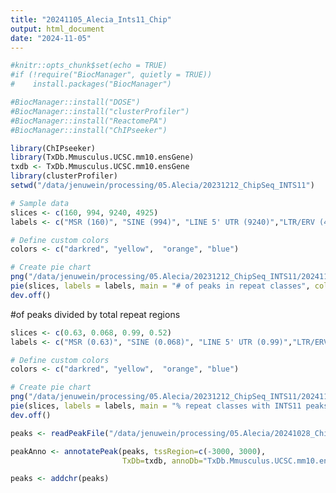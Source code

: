 ```yaml
---
title: "20241105_Alecia_Ints11_Chip"
output: html_document
date: "2024-11-05"
---
```


```r
#knitr::opts_chunk$set(echo = TRUE)
#if (!require("BiocManager", quietly = TRUE))
#    install.packages("BiocManager")

#BiocManager::install("DOSE")
#BiocManager::install("clusterProfiler")
#BiocManager::install("ReactomePA")
#BiocManager::install("ChIPseeker")
```


```r
library(ChIPseeker)
library(TxDb.Mmusculus.UCSC.mm10.ensGene)
txdb <- TxDb.Mmusculus.UCSC.mm10.ensGene
library(clusterProfiler)
setwd("/data/jenuwein/processing/05.Alecia/20231212_ChipSeq_INTS11")
```

```r
# Sample data
slices <- c(160, 994, 9240, 4925)
labels <- c("MSR (160)", "SINE (994)", "LINE 5' UTR (9240)","LTR/ERV (4925)")

# Define custom colors
colors <- c("darkred", "yellow",  "orange", "blue")

# Create pie chart
png("/data/jenuwein/processing/05.Alecia/20231212_ChipSeq_INTS11/20241108_pieChart.png")
pie(slices, labels = labels, main = "# of peaks in repeat classes", col=colors)
dev.off()
```
#of peaks divided by total repeat regions
```r
slices <- c(0.63, 0.068, 0.99, 0.52)
labels <- c("MSR (0.63)", "SINE (0.068)", "LINE 5' UTR (0.99)","LTR/ERV (0.52)")

# Define custom colors
colors <- c("darkred", "yellow",  "orange", "blue")

# Create pie chart
png("/data/jenuwein/processing/05.Alecia/20231212_ChipSeq_INTS11/20241108_pieChart_dividedTotalRepeatRegion.png")
pie(slices, labels = labels, main = "% repeat classes with INTS11 peaks", col=colors)
dev.off()
```

```r
peaks <- readPeakFile("/data/jenuwein/processing/05.Alecia/20241028_ChipSeq_INTS11_TimeSeries/snakepipes_DNA-mapping_mm10/MACS2/Rep1_48_hrs_INTS11.filtered.BAMPE_peaks.broadPeak")

peakAnno <- annotatePeak(peaks, tssRegion=c(-3000, 3000),
                         TxDb=txdb, annoDb="TxDb.Mmusculus.UCSC.mm10.ensGene")

peaks <- addchr(peaks)

```

